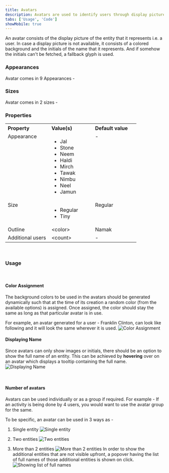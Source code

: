 ```yaml
---
title: Avatars
description: Avatars are used to identify users through display pictures or their initials.
tabs: ['Usage', 'Code']
showMobile: true
---
```


An avatar consists of the display picture of the entity that it represents i.e. a user. In case a display picture is not available, it consists of a colored background and the initials of the name that it represents. And if somehow the initials can't be fetched, a fallback glyph is used.
<br/>

### Appearances
Avatar comes in 9 Appearances -
<Preview name='components-avatar-variants-appearance--appearance' />

### Sizes
Avatar comes in 2 sizes -
<Preview name='components-avatar-variants-size--size' />
<br/>

### Properties
<table style="width: 100%">
  <tr>
    <th style="width:33%; text-align: left;">Property</th>
    <th style="width:33%; text-align: left;">Value(s)</th>
    <th style="width:33%; text-align: left;">Default value</th>
  </tr>
  <tr style="vertical-align: top">
    <td>Appearance</td>
    <td>
        <ul>
            <li>Jal</li>
            <li>Stone</li>
            <li>Neem</li>
            <li>Haldi</li>
            <li>Mirch</li>
            <li>Tawak</li>
            <li>Nimbu</li>
            <li>Neel</li>
            <li>Jamun</li>
        </ul>
    </td>
    <td>-</td>
  </tr>
  <tr style="vertical-align: top">
    <td>Size</td>
    <td>
        <ul>
            <li>Regular</li>
            <li>Tiny</li>
        </ul>
    </td>
    <td>Regular</td>
  </tr>
  <tr style="vertical-align: top">
    <td>Outline</td>
    <td>&#60;color&#62;</td>
    <td>Namak</td>
  </tr>
  <tr style="vertical-align: top">
    <td>Additional users</td>
    <td>&#60;count&#62;</td>
    <td>-</td>
  </tr>
</table>
<br/>

### Usage
<br/>

#### Color Assignment
The background colors to be used in the avatars should be generated dynamically such that at the time of its creation a random color (from the available options) is assigned. Once assigned, the color should stay the same as long as that particular avatar is in use.

For example, an avatar generated for a user - Franklin Clinton, can look like following and it will look the same wherever it is used.
![Color Assignment](./images/avatar-1.png)
<br/>

#### Displaying Name
Since avatars can only show images or initials, there should be an option to show the full name of an entity. This can be achieved by **hovering** over on an avatar which displays a tooltip containing the full name.
![Displaying Name](./images/avatar-2.png)

<br/>

#### Number of avatars
Avatars can be used individually or as a group if required. For example - If an activity is being done by 4 users, you would want to use the avatar group for the same.

To be specific, an avatar can be used in 3 ways as -
1. Single entity
![Single entity](./images/avatar-1.png)

2. Two entities
![Two entities](./images/avatar-3.png)

3. More than 2 entities
![More than 2 entities](./images/avatar-4.png)
In order to show the additional entities that are not visible upfront, a popover having the list of full names of those additional entities is shown on click.
![Showing list of full names](./images/avatar-5.png)
